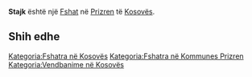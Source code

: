 {{Fshat në Kosovës
 | Emri                = Stajk
| srp_N_name = Stajk
| srp_N_FULL_NAME_RO = Stajk
| srp_N_FULL_NAME_ND_RO = Stajk
| srp_N_SORT_NAME_RG = STAJK
| srp_N_FULL_NAME_RG = Stajk
| srp_N_FULL_NAME_ND_RG = Stajk

 | Emri (Rasa dhanore) = 
 | Figura              = 
 | Shteti              = Kosovo
 | Komuna              = Prizren
 | Kodi postar         = 
 | Sipërfaqja          = 

 | Popullsia           = 

 | Regj. i popullsisë  = 
 | Dend. e popullsisë  = 
 | Faqja zyrtare       = 
 <!--- Koordinatat ----> 
 | Gjerësia            = 42.189167
 | Gjatësia            = 20.570833
 | Lartësia            = 
}}
'''Stajk''' është një [[Fshat]] në [[Prizren]] të [[Kosovës]].

<!-- == Gjeografia == -->
<!-- == Historia == -->
<!-- == Demografia == -->
== Shih edhe ==
{{Komuna Prizren}}
{{Kosovo-Administrata-Cung}}

[[Kategoria:Fshatra në Kosovës]]
[[Kategoria:Fshatra në Kommunes Prizren]]
[[Kategoria:Vendbanime në Kosovës]]